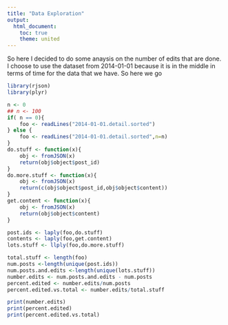 ```yaml
---
title: "Data Exploration"
output:
  html_document:
    toc: true
    theme: united
---
```



So here I decided to do some anaysis on the number of 
edits that are done.  I choose to use the dataset 
from 2014-01-01 because it is in the middle in terms of time 
for the data that we have. So here we go




```r
library(rjson)
library(plyr)

n <- 0
## n <- 100
if( n == 0){
    foo <- readLines("2014-01-01.detail.sorted")
} else {
    foo <- readLines("2014-01-01.detail.sorted",n=n)
}
do.stuff <- function(x){
    obj <- fromJSON(x)
    return(obj$object$post_id)
}
do.more.stuff <- function(x){
    obj <- fromJSON(x)
    return(c(obj$object$post_id,obj$object$content))
}
get.content <- function(x){
    obj <- fromJSON(x)
    return(obj$object$content)
}

post.ids <- laply(foo,do.stuff)
contents <- laply(foo,get.content)
lots.stuff <- llply(foo,do.more.stuff)

total.stuff <- length(foo)
num.posts <-length(unique(post.ids))
num.posts.and.edits <-length(unique(lots.stuff))
number.edits <- num.posts.and.edits - num.posts
percent.edited <- number.edits/num.posts
percent.edited.vs.total <- number.edits/total.stuff

print(number.edits)
print(percent.edited)
print(percent.edited.vs.total)


```

